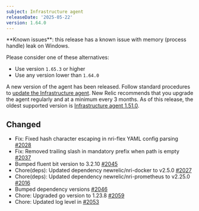 ```yaml
---
subject: Infrastructure agent
releaseDate: '2025-05-22'
version: 1.64.0
---
```


<Callout variant="caution">
**Known issues**: this release has a known issue with memory (process handle) leak on Windows.
</Callout>

Please consider one of these alternatives:
* Use version `1.65.3` or higher
* Use any version lower than `1.64.0`

A new version of the agent has been released. Follow standard procedures to [update the Infrastructure agent](https://docs.newrelic.com/docs/infrastructure/install-configure-manage-infrastructure/update-or-uninstall/update-infrastructure-agent).
New Relic recommends that you upgrade the agent regularly and at a minimum every 3 months. As of this release, the oldest supported version is [Infrastructure agent 1.51.0](https://docs.newrelic.com/docs/release-notes/infrastructure-release-notes/infrastructure-agent-release-notes/new-relic-infrastructure-agent-1510/).

## Changed
* Fix: Fixed hash character escaping in nri-flex YAML config parsing [#2028](https://github.com/newrelic/infrastructure-agent/pull/2028)
* Fix: Removed trailing slash in mandatory prefix when path is empty [#2037](https://github.com/newrelic/infrastructure-agent/pull/2037)
* Bumped fluent bit version to 3.2.10 [#2045](https://github.com/newrelic/infrastructure-agent/pull/2045)
* Chore(deps): Updated dependency newrelic/nri-docker to v2.5.0 [#2027](https://github.com/newrelic/infrastructure-agent/pull/2027)
* Chore(deps): Updated dependency newrelic/nri-prometheus to v2.25.0 [#2016](https://github.com/newrelic/infrastructure-agent/pull/2016)
* Bumped dependency versions [#2046](https://github.com/newrelic/infrastructure-agent/pull/2046)
* Chore: Upgraded go version to 1.23.8 [#2059](https://github.com/newrelic/infrastructure-agent/pull/2059)
* Chore: Updated log level in [#2053](https://github.com/newrelic/infrastructure-agent/pull/2053)
